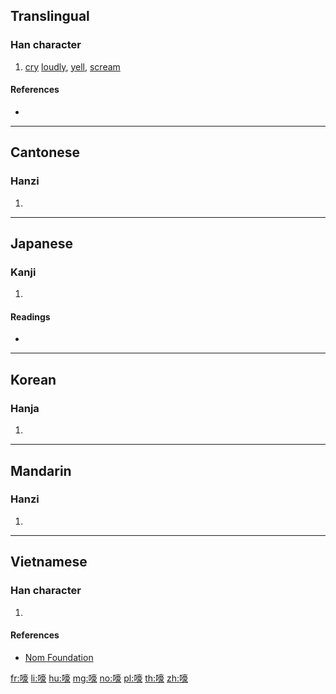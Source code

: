 ==Translingual==

===Han character===
{{Han char|rn=30|rad=口|as=14|sn=17|four=60032|canj=RYRO|ids=⿰口豪}}

# [[cry]] [[loudly]], [[yell]], [[scream]]

====References====
* {{Han ref|kx=0212.170|dkj=04481|dj=0435.010|hdz=10697.020|uh=568E|ud=22158|bh=C07A|bd=49274}}

----

==Cantonese==

===Hanzi===
{{yue-hanzi|jyut=|y=hou4}}

# {{defn|lang=yue|sort=口14}}

----

==Japanese==

===Kanji===
{{ja-kanji|grade=|rs=口14}}

# {{defn|lang=ja|sort=口14}}

====Readings====
* {{ja-readings|on=[[かう]] (kau), [[ごう]] (gō)|kun=}}

----

==Korean==

===Hanja===
{{ko-hanja|hangeul=호|rv=ho|mr=ho}}

# {{defn|lang=ko|sort=口14}}

----

==Mandarin==

===Hanzi===
{{cmn-hanzi|pin=[[háo]] ([[hao2]])|wg=hao<sup>2</sup>}}

# {{defn|lang=cmn|sort=口14}}

----

==Vietnamese==

===Han character===
{{vi-hantu|[[hào]], [[gào]]|rs=口14}}

# {{defn|lang=vi|sort=口14}}

====References====
* [http://nomfoundation.org/common/nom_details.php?codepoint=568e Nom Foundation]

[[fr:嚎]]
[[li:嚎]]
[[hu:嚎]]
[[mg:嚎]]
[[no:嚎]]
[[pl:嚎]]
[[th:嚎]]
[[zh:嚎]]